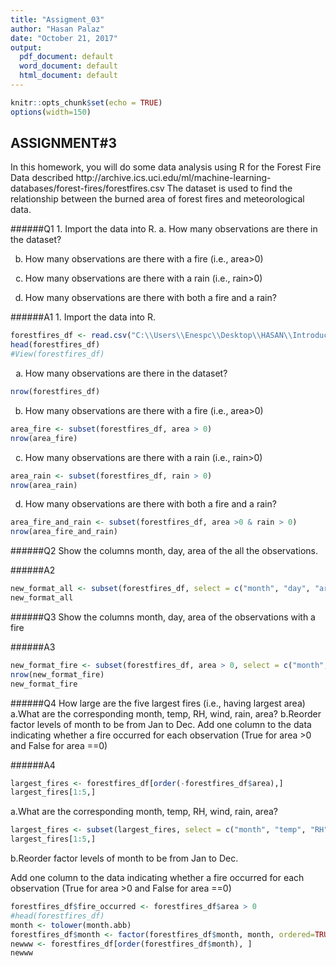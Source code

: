 ---
title: "Assigment_03"
author: "Hasan Palaz"
date: "October 21, 2017"
output:
  pdf_document: default
  word_document: default
  html_document: default
---

```{r setup, include=FALSE}
knitr::opts_chunk$set(echo = TRUE)
options(width=150)
```




## ASSIGNMENT#3
In this homework, you will do some data analysis using R for the Forest Fire Data described
http://archive.ics.uci.edu/ml/machine-learning-databases/forest-fires/forestfires.csv
The dataset is used to find the relationship between the burned area of forest fires
and meteorological data.

######Q1
1. Import the data into R.
a. How many observations are there in the dataset?

b. How many observations are there with a fire (i.e., area>0)

c. How many observations are there with a rain (i.e., rain>0)

d. How many observations are there with both a fire and a rain?

######A1
1. Import the data into R.
```{r}
forestfires_df <- read.csv("C:\\Users\\Enespc\\Desktop\\HASAN\\Introduction to Data Analysis\\forestfires.csv", header = TRUE)
head(forestfires_df)
#View(forestfires_df)
```
a. How many observations are there in the dataset?
```{r}
nrow(forestfires_df)
```
b. How many observations are there with a fire (i.e., area>0)
```{r}
area_fire <- subset(forestfires_df, area > 0)
nrow(area_fire)
```
c. How many observations are there with a rain (i.e., rain>0)
```{r}
area_rain <- subset(forestfires_df, rain > 0)
nrow(area_rain)
```
d. How many observations are there with both a fire and a rain?
```{r}
area_fire_and_rain <- subset(forestfires_df, area >0 & rain > 0)
nrow(area_fire_and_rain)
```



######Q2
Show the columns month, day, area of the all the observations.

######A2
```{r}
new_format_all <- subset(forestfires_df, select = c("month", "day", "area"))
new_format_all
```

######Q3
Show the columns month, day, area of the observations with a fire 

######A3
```{r}
new_format_fire <- subset(forestfires_df, area > 0, select = c("month", "day", "area"))
nrow(new_format_fire)
new_format_fire
```

######Q4
How large are the five largest fires (i.e., having largest area) 
a.What are the corresponding month, temp, RH, wind, rain, area?
b.Reorder factor levels of month to be from Jan to Dec.
Add one column to the data indicating whether a fire occurred for each observation
(True for area >0 and False for area ==0)

######A4

```{r}
largest_fires <- forestfires_df[order(-forestfires_df$area),]
largest_fires[1:5,]
```

a.What are the corresponding month, temp, RH, wind, rain, area?

```{r}
largest_fires <- subset(largest_fires, select = c("month", "temp", "RH", "wind", "rain", "area"))
largest_fires[1:5,]
```

b.Reorder factor levels of month to be from Jan to Dec.

Add one column to the data indicating whether a fire occurred for each observation
(True for area >0 and False for area ==0)

```{r}
forestfires_df$fire_occurred <- forestfires_df$area > 0
#head(forestfires_df)
month <- tolower(month.abb)
forestfires_df$month <- factor(forestfires_df$month, month, ordered=TRUE)
newww <- forestfires_df[order(forestfires_df$month), ]
newww
```


